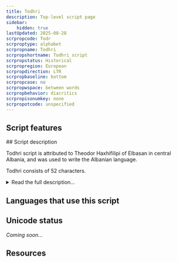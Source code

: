 ```yaml
---
title: Todhri
description: Top-level script page
sidebar:
    hidden: true
lastUpdated: 2025-08-28
scrpropcode: Todr
scrproptype: alphabet
scrpropname: Todhri
scrpropshortname: Todhri script
scrpropstatus: Historical
scrpropregion: European
scrpropdirection: LTR
scrpropbaseline: bottom
scrpropcase: no
scrpropwspace: between words
scrpropbehavior: diacritics
scrpropisonumkey: none
scrpropotcode: unspecified
---
```



## Script features

<ScriptInfo />
## Script description

Todhri script is attributed to Theodor Haxhifilipi of Elbasan in central Albania, and was used to write the Albanian language.

Todhri consists of 52 characters.

<details>
<summary>Read the full description...</summary>Todhri was used in the 18th  and the 19th centuries to write Biblical texts. Merchants also used the script for correspondence and record-keeping. 

_This script is not currently recognized by the [ISO 15924 standard](http://www.unicode.org/iso15924/), but is included in ScriptSource for research purposes. If you have any information on this script, please add the information to this site. Your contributions can be a great help in refining and expanding the ISO 15924 standard. The [Script Encoding Initiative](http://www.linguistics.berkeley.edu/sei/) is working to support the inclusion of this script in the standard, and contributions here will support their efforts._
</details>

## Languages that use this script

<WsList script='Todr' wsMax='5' />

## Unicode status

_Coming soon..._

## Resources

<ScriptResources detailSummary='seemore' />

